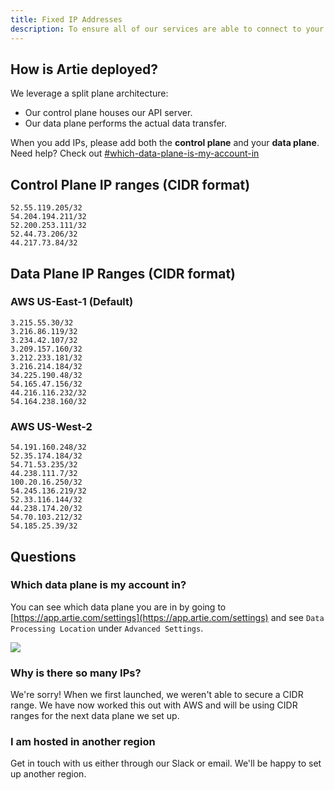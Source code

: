 ```yaml
---
title: Fixed IP Addresses
description: To ensure all of our services are able to connect to your data sources, please ensure you add Artie's IP addresses to your firewall's allowlist.
---
```


## How is Artie deployed?

We leverage a split plane architecture:

* Our control plane houses our API server.
* Our data plane performs the actual data transfer.

When you add IPs, please add both the **control plane** and your **data plane**. Need help? Check out [#which-data-plane-is-my-account-in](fixed-ip-addresses.md#which-data-plane-is-my-account-in "mention")

## Control Plane IP ranges (CIDR format)

```
52.55.119.205/32
54.204.194.211/32
52.200.253.111/32
52.44.73.206/32
44.217.73.84/32
```

## Data Plane IP Ranges (CIDR format)

### **AWS US-East-1 (Default)**

```
3.215.55.30/32
3.216.86.119/32
3.234.42.107/32
3.209.157.160/32
3.212.233.181/32
3.216.214.184/32
34.225.190.48/32
54.165.47.156/32
44.216.116.232/32
54.164.238.160/32
```

### **AWS US-West-2**

```
54.191.160.248/32
52.35.174.184/32
54.71.53.235/32
44.238.111.7/32
100.20.16.250/32
54.245.136.219/32
52.33.116.144/32
44.238.174.20/32
54.70.103.212/32
54.185.25.39/32
```

## Questions

### Which data plane is my account in?

You can see which data plane you are in by going to [https://app.artie.com/settings](https://app.artie.com/settings) and see `Data Processing Location` under `Advanced Settings`.

<Frame><img src="/assets/image (44).png" className="rounded" /></Frame>

### Why is there so many IPs?

We're sorry! When we first launched, we weren't able to secure a CIDR range. We have now worked this out with AWS and will be using CIDR ranges for the next data plane we set up.

### I am hosted in another region

Get in touch with us either through our Slack or email. We'll be happy to set up another region.
